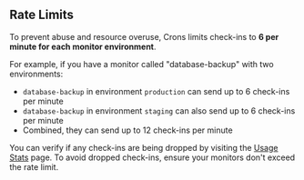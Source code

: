 ## Rate Limits

To prevent abuse and resource overuse, Crons limits check-ins to **6 per minute for each monitor environment**.

For example, if you have a monitor called "database-backup" with two environments:

- `database-backup` in environment `production` can send up to 6 check-ins per minute
- `database-backup` in environment `staging` can also send up to 6 check-ins per minute
- Combined, they can send up to 12 check-ins per minute

You can verify if any check-ins are being dropped by visiting the [Usage Stats](/product/stats/#usage-stats) page. To avoid dropped check-ins, ensure your monitors don't exceed the rate limit.

